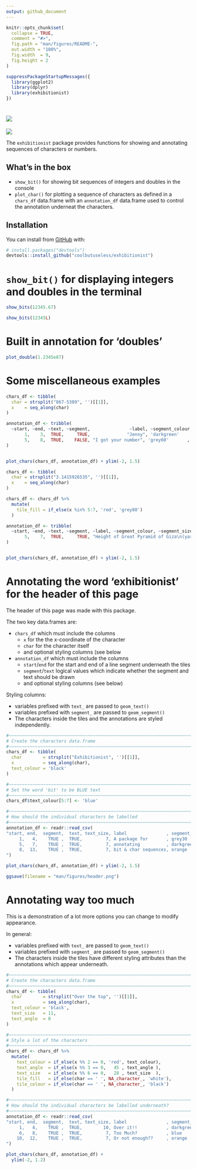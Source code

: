 ```yaml
---
output: github_document
---
```


<!-- README.md is generated from README.Rmd. Please edit that file -->

```r
knitr::opts_chunk$set(
  collapse = TRUE,
  comment = "#>",
  fig.path = "man/figures/README-",
  out.width = "100%",
  fig.width  = 9,
  fig.height = 2
)

suppressPackageStartupMessages({
  library(ggplot2)
  library(dplyr)
  library(exhibitionist)
})
```
# ![](man/figures/header.png)

<!-- badges: start -->
![](http://img.shields.io/badge/cool-useless-green.svg)
<!-- badges: end -->

The `exhibitionist` package provides functions for showing and annotating sequences of
characters or numbers.

## What's in the box

* `show_bit()` for showing bit sequences of integers and doubles in the console
* `plot_char()` for plotting a sequence of characters as defined in a `chars_df` data.frame
  with an `annotation_df` data.frame used to control the annotation underneat the characters.

## Installation

You can install from [GitHub](https://github.com/coolbutuseless/exhibitionist) with:

``` r
# install.packages("devtools")
devtools::install_github("coolbutuseless/exhibitionist")
```

# `show_bit()` for displaying integers and doubles in the terminal

```r
show_bits(12345.67)
```


```r
show_bits(12345L)
```


# Built in annotation for 'doubles'

```r
plot_double(1.2345e87)
```


# Some miscellaneous examples

```r
chars_df <- tibble(
  char = strsplit("867-5309", '')[[1]],
  x    = seq_along(char)
)

annotation_df <- tribble(
  ~start, ~end, ~text, ~segment,               ~label, ~segment_colour, ~segment_size, 
       1,    3,  TRUE,     TRUE,              "Jenny", 'darkgreen'    , 2,
       5,    8,  TRUE,    FALSE, "I got your number", 'grey60'       , 2
)


plot_chars(chars_df, annotation_df) + ylim(-2, 1.5)
```



```r
chars_df <- tibble(
  char = strsplit("3.1415926535", '')[[1]],
  x    = seq_along(char)
)

chars_df <- chars_df %>%
  mutate(
    tile_fill = if_else(x %in% 5:7, 'red', 'grey80')
  )

annotation_df <- tribble(
  ~start, ~end, ~text, ~segment, ~label, ~segment_colour, ~segment_size, ~text_size, ~text_y,
       5,    7,  TRUE,     TRUE, "Height of Great Pyramid of Giza\n(yards)", 'darkgreen'    , 2, 6, -1.1
)


plot_chars(chars_df, annotation_df) + ylim(-2, 1.5)
```



# Annotating the word 'exhibitionist' for the header of this page

The header of this page was made with this package.

The two key data.frames are:

* `chars_df` which must include the columns
    * `x` for the the x-coordinate of the character
    * `char` for the character itself
    * and optional styling columns (see below
* `annotation_df` which must include the columns
    * `start`/`end` for the start and end of a line segment underneath the tiles
    * `segment`/`text` logical values which indicate whether the segment and text
      should be drawn
    * and optional styling columns (see below)

Styling columns: 

* variables prefixed with `text_` are passed to `geom_text()`
* variables prefixed with `segment_` are passed to `geom_segment()`
* The characters inside the tiles and the annotations are styled independently.

```r
#~~~~~~~~~~~~~~~~~~~~~~~~~~~~~~~~~~~~~~~~~~~~~~~~~~~~~~~~~~~~~~~~~~~~~~~~~~~~~~
# Create the characters data.frame
#~~~~~~~~~~~~~~~~~~~~~~~~~~~~~~~~~~~~~~~~~~~~~~~~~~~~~~~~~~~~~~~~~~~~~~~~~~~~~~
chars_df <- tibble(
  char        = strsplit("Exhibitionist", '')[[1]],
  x           = seq_along(char),
  text_colour = 'black'
)

#~~~~~~~~~~~~~~~~~~~~~~~~~~~~~~~~~~~~~~~~~~~~~~~~~~~~~~~~~~~~~~~~~~~~~~~~~~~~~~
# Set the word 'bit' to be BLUE text
#~~~~~~~~~~~~~~~~~~~~~~~~~~~~~~~~~~~~~~~~~~~~~~~~~~~~~~~~~~~~~~~~~~~~~~~~~~~~~~
chars_df$text_colour[5:7] <- 'blue'

#~~~~~~~~~~~~~~~~~~~~~~~~~~~~~~~~~~~~~~~~~~~~~~~~~~~~~~~~~~~~~~~~~~~~~~~~~~~~~~
# How should the individual characters be labelled
#~~~~~~~~~~~~~~~~~~~~~~~~~~~~~~~~~~~~~~~~~~~~~~~~~~~~~~~~~~~~~~~~~~~~~~~~~~~~~~
annotation_df <- readr::read_csv(
"start, end,  segment,  text, text_size, label               , segment_colour, segment_size
     1,   4,    TRUE ,  TRUE,         7, A package for       , grey30        , 1
     5,   7,    TRUE ,  TRUE,         7, annotating          , darkgreen     , 2
     8,  13,    TRUE ,  TRUE,         7, bit & char sequences, orange        , 1
")

plot_chars(chars_df, annotation_df) + ylim(-2, 1.5)
```

```r
ggsave(filename = "man/figures/header.png")
```


# Annotating way too much

This is a demonstration of a lot more options you can change to modify appearance.

In general:

* variables prefixed with `text_` are passed to `geom_text()`
* variables prefixed with `segment_` are passed to `geom_segment()`
* The characters inside the tiles have different styling attributes than the 
   annotations which appear underneath.

```r
#~~~~~~~~~~~~~~~~~~~~~~~~~~~~~~~~~~~~~~~~~~~~~~~~~~~~~~~~~~~~~~~~~~~~~~~~~~~~~~
# Create the characters data.frame
#~~~~~~~~~~~~~~~~~~~~~~~~~~~~~~~~~~~~~~~~~~~~~~~~~~~~~~~~~~~~~~~~~~~~~~~~~~~~~~
chars_df <- tibble(
  char        = strsplit("Over the top", '')[[1]],
  x           = seq_along(char),
  text_colour = 'black',
  text_size   = 11,
  text_angle  = 0
)

#~~~~~~~~~~~~~~~~~~~~~~~~~~~~~~~~~~~~~~~~~~~~~~~~~~~~~~~~~~~~~~~~~~~~~~~~~~~~~~
# Style a lot of the characters
#~~~~~~~~~~~~~~~~~~~~~~~~~~~~~~~~~~~~~~~~~~~~~~~~~~~~~~~~~~~~~~~~~~~~~~~~~~~~~~
chars_df <- chars_df %>% 
  mutate(
    text_colour = if_else(x %% 2 == 0, 'red', text_colour),
    text_angle  = if_else(x %% 3 == 0,   45 , text_angle ),
    text_size   = if_else(x %% 6 == 0,   28 , text_size  ),
    tile_fill   = if_else(char == ' ', NA_character_, 'white'),
    tile_colour = if_else(char == ' ', NA_character_, 'black')
  )

#~~~~~~~~~~~~~~~~~~~~~~~~~~~~~~~~~~~~~~~~~~~~~~~~~~~~~~~~~~~~~~~~~~~~~~~~~~~~~~
# How should the individual characters be labelled underneath?
#~~~~~~~~~~~~~~~~~~~~~~~~~~~~~~~~~~~~~~~~~~~~~~~~~~~~~~~~~~~~~~~~~~~~~~~~~~~~~~
annotation_df <- readr::read_csv(
"start, end,  segment,  text, text_size, label               , segment_colour, segment_linetype, segment_size, text_family, text_angle, text_hjust
     1,   4,    TRUE ,  TRUE,        10, Over it!!           , darkgreen     , 1               , 1           , serif      , 0         ,  0.5
     6,   8,    TRUE ,  TRUE,         7, Too Much?           , blue          , 2               , 2           ,            , 45        ,  1
    10,  12,    TRUE ,  TRUE,         7, Or not enough??     , orange        , 3               , 4           ,            , 180       ,  0.5
")

plot_chars(chars_df, annotation_df) + 
  ylim(-2, 1.2)
```





